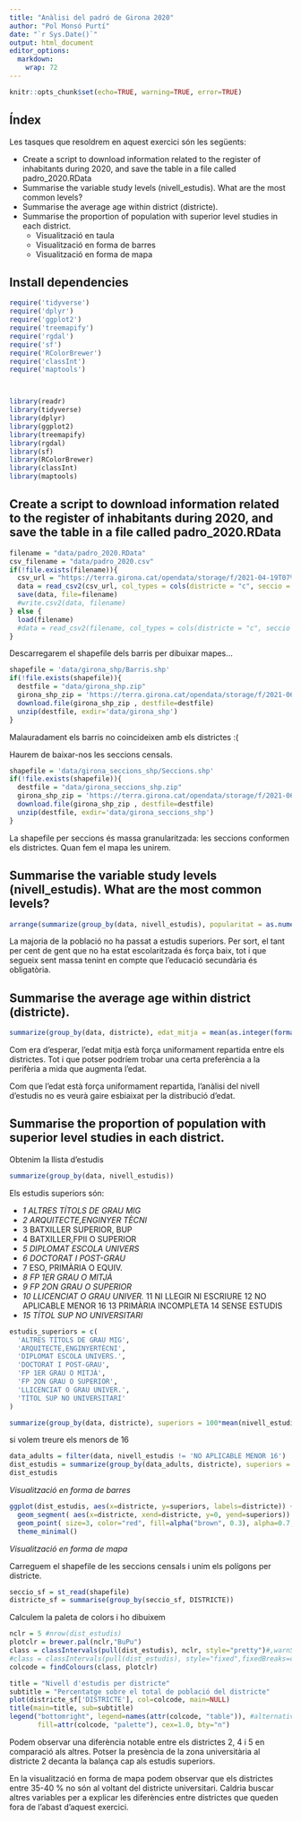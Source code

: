 ```yaml
---
title: "Anàlisi del padró de Girona 2020"
author: "Pol Monsó Purtí"
date: "`r Sys.Date()`"
output: html_document
editor_options: 
  markdown: 
    wrap: 72
---
```


```r
knitr::opts_chunk$set(echo=TRUE, warning=TRUE, error=TRUE)
```

## Índex

Les tasques que resoldrem en aquest exercici són les següents:

-   Create a script to download information related to the register of
    inhabitants during 2020, and save the table in a file called
    padro_2020.RData
-   Summarise the variable study levels (nivell_estudis). What are the
    most common levels?
-   Summarise the average age within district (districte).
-   Summarise the proportion of population with superior level studies
    in each district.
    -   Visualització en taula
    -   Visualització en forma de barres
    -   Visualització en forma de mapa

## Install dependencies

```r
require('tidyverse')
require('dplyr')
require('ggplot2')
require('treemapify')
require('rgdal')
require('sf')
require('RColorBrewer')
require('classInt')
require('maptools') 



library(readr)
library(tidyverse)
library(dplyr)
library(ggplot2)
library(treemapify)
library(rgdal)
library(sf)
library(RColorBrewer)
library(classInt)
library(maptools)
```

## Create a script to download information related to the register of inhabitants during 2020, and save the table in a file called padro_2020.RData

```r
filename = "data/padro_2020.RData"
csv_filename = "data/padro_2020.csv"
if(!file.exists(filename)){
  csv_url = "https://terra.girona.cat/opendata/storage/f/2021-04-19T07%3A52%3A25.797Z/padro-2021.csv"
  data = read_csv2(csv_url, col_types = cols(districte = "c", seccio = "c"))
  save(data, file=filename)
  #write.csv2(data, filename)
} else {
  load(filename)
  #data = read_csv2(filename, col_types = cols(districte = "c", seccio = "c"))
}
```

Descarregarem el shapefile dels barris per dibuixar mapes...

```r
shapefile = 'data/girona_shp/Barris.shp'
if(!file.exists(shapefile)){
  destfile = "data/girona_shp.zip"
  girona_shp_zip = 'https://terra.girona.cat/opendata/storage/f/2021-06-28T10%3A49%3A46.540Z/seccions.zip'
  download.file(girona_shp_zip , destfile=destfile)
  unzip(destfile, exdir='data/girona_shp')
}
```

Malauradament els barris no coincideixen amb els districtes :(

Haurem de baixar-nos les seccions censals.

```r
shapefile = 'data/girona_seccions_shp/Seccions.shp'
if(!file.exists(shapefile)){
  destfile = "data/girona_seccions_shp.zip"
  girona_shp_zip = 'https://terra.girona.cat/opendata/storage/f/2021-06-28T10%3A49%3A46.540Z/seccions.zip'
  download.file(girona_shp_zip , destfile=destfile)
  unzip(destfile, exdir='data/girona_seccions_shp')
}
```

La shapefile per seccions és massa granularitzada: les seccions
conformen els districtes. Quan fem el mapa les unirem.

## Summarise the variable study levels (nivell_estudis). What are the most common levels?

```r
arrange(summarize(group_by(data, nivell_estudis), popularitat = as.numeric(100*n()/count(data))), desc(popularitat))
```

La majoria de la població no ha passat a estudis superiors. Per sort, el
tant per cent de gent que no ha estat escolaritzada és força baix, tot i
que segueix sent massa tenint en compte que l'educació secundària és
obligatòria.

## Summarise the average age within district (districte).

```r
summarize(group_by(data, districte), edat_mitja = mean(as.integer(format(Sys.Date(), "%Y")) - data_naixement))
```

Com era d'esperar, l'edat mitja està força uniformament repartida entre
els districtes. Tot i que potser podríem trobar una certa preferència a
la perifèria a mida que augmenta l'edat.

Com que l'edat està força uniformament repartida, l'anàlisi del nivell
d'estudis no es veurà gaire esbiaixat per la distribució d'edat.

## Summarise the proportion of population with superior level studies in each district.

Obtenim la llista d'estudis

```r
summarize(group_by(data, nivell_estudis))
```

Els estudis superiors són:

-   *1 ALTRES TÍTOLS DE GRAU MIG*
-   *2 ARQUITECTE,ENGINYER TÈCNI*
-   3 BATXILLER SUPERIOR, BUP
-   4 BATXILLER,FPII O SUPERIOR
-   *5 DIPLOMAT ESCOLA UNIVERS*
-   *6 DOCTORAT I POST-GRAU*
-   7 ESO, PRIMÀRIA O EQUIV.
-   *8 FP 1ER GRAU O MITJÀ*
-   *9 FP 2ON GRAU O SUPERIOR*
-   *10 LLICENCIAT O GRAU UNIVER.* 11 NI LLEGIR NI ESCRIURE 12 NO
    APLICABLE MENOR 16 13 PRIMÀRIA INCOMPLETA 14 SENSE ESTUDIS
-   *15 TÍTOL SUP NO UNIVERSITARI*

```r
estudis_superiors = c(
  'ALTRES TÍTOLS DE GRAU MIG',
  'ARQUITECTE,ENGINYERTÈCNI',
  'DIPLOMAT ESCOLA UNIVERS.',
  'DOCTORAT I POST-GRAU',
  'FP 1ER GRAU O MITJÀ',
  'FP 2ON GRAU O SUPERIOR',
  'LLICENCIAT O GRAU UNIVER.',
  'TÍTOL SUP NO UNIVERSITARI'
)

summarize(group_by(data, districte), superiors = 100*mean(nivell_estudis %in% estudis_superiors, rm.NA = TRUE))
```

si volem treure els menors de 16

```r
data_adults = filter(data, nivell_estudis != 'NO APLICABLE MENOR 16')
dist_estudis = summarize(group_by(data_adults, districte), superiors = round(100*mean(nivell_estudis %in% estudis_superiors, rm.NA = TRUE), digits = 2))
dist_estudis
```

*Visualització en forma de barres*

```r
ggplot(dist_estudis, aes(x=districte, y=superiors, labels=districte)) +
  geom_segment( aes(x=districte, xend=districte, y=0, yend=superiors)) +
  geom_point( size=3, color="red", fill=alpha("brown", 0.3), alpha=0.7, shape=21, stroke=2) +
  theme_minimal()
```

*Visualització en forma de mapa*

Carreguem el shapefile de les seccions censals i unim els polígons per
districte.

```r
seccio_sf = st_read(shapefile)
districte_sf = summarise(group_by(seccio_sf, DISTRICTE))
```

Calculem la paleta de colors i ho dibuixem

```r
nclr = 5 #nrow(dist_estudis)
plotclr = brewer.pal(nclr,"BuPu")
class = classIntervals(pull(dist_estudis), nclr, style="pretty")#,warnSmallN=FALSE)
#class = classIntervals(pull(dist_estudis), style="fixed",fixedBreaks=c(20,25,30,40,45,50))
colcode = findColours(class, plotclr)

title = "Nivell d'estudis per districte"
subtitle = "Percentatge sobre el total de població del districte"
plot(districte_sf['DISTRICTE'], col=colcode, main=NULL)
title(main=title, sub=subtitle)
legend("bottomright", legend=names(attr(colcode, "table")), #alternative paste0(as.character(sort(pull(dist_estudis))), " ", names(attr(colcode, "table"))),
       fill=attr(colcode, "palette"), cex=1.0, bty="n")
```

Podem observar una diferència notable entre els districtes 2, 4 i 5 en
comparació als altres. Potser la presència de la zona universitària al
districte 2 decanta la balança cap als estudis superiors.

En la visualització en forma de mapa podem observar que els districtes
entre 35-40 % no són al voltant del districte universitari. Caldria
buscar altres variables per a explicar les diferències entre districtes
que queden fora de l'abast d'aquest exercici.
